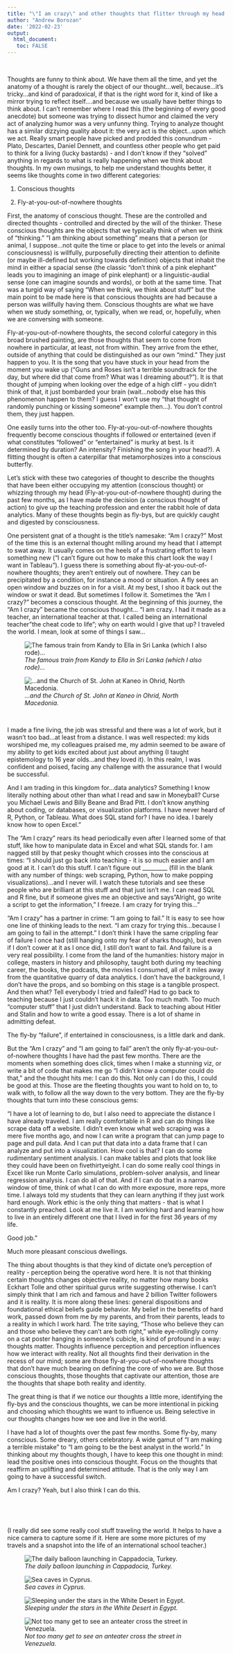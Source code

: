 ```yaml
---
title: "\"I am crazy\" and other thoughts that flitter through my head."
author: "Andrew Borozan"
date: '2022-02-23'
output: 
  html_document:
   toc: FALSE
---
```


<br>

Thoughts are funny to think about. We have them all the time, and yet the anatomy of a thought is rarely the object of our thought...well, because...it's tricky...and kind of paradoxical, if that is the right word for it, kind of like a mirror trying to reflect itself....and because we usually have better things to think about. I can't remember where I read this (the beginning of every good anecdote) but someone was trying to dissect humor and claimed the very act of analyzing humor was a very unfunny thing. Trying to analyze thought has a similar dizzying quality about it: the very act is the object...upon which we act. Really smart people have picked and prodded this conundrum - Plato, Descartes, Daniel Dennett, and countless other people who get paid to think for a living (lucky bastards) - and I don't know if they "solved" anything in regards to what is really happening when we think about thoughts. In my own musings, to help me understand thoughts better, it seems like thoughts come in two different categories:

1)  Conscious thoughts

2)  Fly-at-you-out-of-nowhere thoughts

First, the anatomy of conscious thought. These are the controlled and directed thoughts - controlled and directed by the will of the thinker. These conscious thoughts are the objects that we typically think of when we think of "thinking." "I am thinking about something" means that a person (or animal, I suppose...not quite the time or place to get into the levels or animal consciousness) is willfully, purposefully directing their attention to definite (or maybe ill-defined but working towards definition) objects that inhabit the mind in either a spacial sense (the classic "don't think of a pink elephant" leads you to imagining an image of pink elephant) or a linguistic-audial sense (one can imagine sounds and words), or both at the same time. That was a turgid way of saying "When we think, we think about stuff" but the main point to be made here is that conscious thoughts are had because a person was willfully having them. Conscious thoughts are what we have when we study something, or, typically, when we read, or, hopefully, when we are conversing with someone.

Fly-at-you-out-of-nowhere thoughts, the second colorful category in this broad brushed painting, are those thoughts that seem to come from nowhere in particular, at least, not from within. They arrive from the ether, outside of anything that could be distinguished as our own "mind." They just happen to you. It is the song that you have stuck in your head from the moment you wake up ("Guns and Roses isn't a terrible soundtrack for the day, but where did that come from? What was I dreaming about?"). It is that thought of jumping when looking over the edge of a high cliff - you didn't think of that, it just bombarded your brain (wait...nobody else has this phenomenon happen to them? I guess I won't use my "that thought of randomly punching or kissing someone" example then...). You don't control them, they just happen.

One easily turns into the other too. Fly-at-you-out-of-nowhere thoughts frequently become conscious thoughts if followed or entertained (even if what constitutes "followed" or "entertained" is murky at best. Is it determined by duration? An intensity? Finishing the song in your head?). A flitting thought is often a caterpillar that metamorphosizes into a conscious butterfly.

Let's stick with these two categories of thought to describe the thoughts that have been either occupying my attention (conscious thought) or whizzing through my head (Fly-at-you-out-of-nowhere thought) during the past few months, as I have made the decision (a conscious thought of action) to give up the teaching profession and enter the rabbit hole of data analytics. Many of these thoughts begin as fly-bys, but are quickly caught and digested by consciousness.

One persistent gnat of a thought is the title's namesake: "Am I crazy?" Most of the time this is an external thought milling around my head that I attempt to swat away. It usually comes on the heels of a frustrating effort to learn something new ("I can't figure out how to make this chart look the way I want in Tableau"). I guess there is something about fly-at-you-out-of-nowhere thoughts; they aren't entirely out of nowhere. They can be precipitated by a condition, for instance a mood or situation. A fly sees an open window and buzzes on in for a visit. At my best, I shoo it back out the window or swat it dead. But sometimes I follow it. Sometimes the "Am I crazy?" becomes a conscious thought. At the beginning of this journey, the "Am I crazy" became the conscious thought... \n \n "I am crazy. I had it made as a teacher, an international teacher at that. I called being an international teacher "the cheat code to life"; why on earth would I give that up? I traveled the world. I mean, look at some of things I saw...

![*The famous train from Kandy to Ella in Sri Lanka (which I also rode)...*](Images/sritrain.jpg)

![*...and the Church of St. John at Kaneo in Ohrid, North Macedonia.*](Images/macedonia.jpg)

<br>

I made a fine living, the job was stressful and there was a lot of work, but it wasn't too bad...at least from a distance. I was well respected: my kids worshiped me, my colleagues praised me, my admin seemed to be aware of my ability to get kids excited about just about anything (I taught epistemology to 16 year olds...and they loved it). In this realm, I was confident and poised, facing any challenge with the assurance that I would be successful.

And I am trading in this kingdom for...data analytics? Something I know literally nothing about other than what I read and saw in Moneyball? Curse you Michael Lewis and Billy Beane and Brad Pitt. I don't know anything about coding, or databases, or visualization platforms. I have never heard of R, Python, or Tableau. What does SQL stand for? I have no idea. I barely know how to open Excel."

The "Am I crazy" rears its head periodically even after I learned some of that stuff, like how to manipulate data in Excel and what SQL stands for. I am nagged still by that pesky thought which crosses into the conscious at times: "I should just go back into teaching - it is so much easier and I am good at it. I can't do this stuff. I can't figure out \_\_\_\_\_\_\_\_\_ (fill in the blank with any number of things: web scraping, Python, how to make popping visualizations)...and I never will. I watch these tutorials and see these people who are brilliant at this stuff and that just isn't me. I can read SQL and R fine, but if someone gives me an objective and says "Alright, go write a script to get the information," I freeze. I am crazy for trying this..."

"Am I crazy" has a partner in crime: "I am going to fail." It is easy to see how one line of thinking leads to the next. "I am crazy for trying this...because I am going to fail in the attempt." I don't think I have the same crippling fear of failure I once had (still hanging onto my fear of sharks though), but even if I don't cower at it as I once did, I still don't want to fail. And failure is a very real possibility. I come from the land of the humanities: history major in college, masters in history and philosophy, taught both during my teaching career, the books, the podcasts, the movies I consumed, all of it miles away from the quantitative quarry of data analytics. I don't have the background, I don't have the props, and so bombing on this stage is a tangible prospect. And then what? Tell everybody I tried and failed? Had to go back to teaching because I just couldn't hack it in data. Too much math. Too much "computer stuff" that I just didn't understand. Back to teaching about Hitler and Stalin and how to write a good essay. There is a lot of shame in admitting defeat.

The fly-by "failure", if entertained in consciousness, is a little dark and dank.

But the "Am I crazy" and "I am going to fail" aren't the only fly-at-you-out-of-nowhere thoughts I have had the past few months. There are the moments when something does click, times when I make a stunning viz, or write a bit of code that makes me go "I didn't know a computer could do that," and the thought hits me: I can do this. Not only can I do this, I could be good at this. Those are the fleeting thoughts you want to hold on to, to walk with, to follow all the way down to the very bottom. They are the fly-by thoughts that turn into these conscious gems:

"I have a lot of learning to do, but I also need to appreciate the distance I have already traveled. I am really comfortable in R and can do things like scrape data off a website. I didn't even know what web scraping was a mere five months ago, and now I can write a program that can jump page to page and pull data. And I can put that data into a data frame that I can analyze and put into a visualization. How cool is that? I can do some rudimentary sentiment analysis. I can make tables and plots that look like they could have been on fivethirtyeight. I can do some really cool things in Excel like run Monte Carlo simulations, problem-solver analysis, and linear regression analysis. I can do all of that. And if I can do that in a narrow window of time, think of what I can do with more exposure, more reps, more time. I always told my students that they can learn anything if they just work hard enough. Work ethic is the only thing that matters - that is what I constantly preached. Look at me live it. I am working hard and learning how to live in an entirely different one that I lived in for the first 36 years of my life.

Good job."

Much more pleasant conscious dwellings.

The thing about thoughts is that they kind of dictate one's perception of reality - perception being the operative word here. It is not that thinking certain thoughts changes objective reality, no matter how many books Eckhart Tolle and other spiritual gurus write suggesting otherwise. I can't simply think that I am rich and famous and have 2 billion Twitter followers and it is reality. It is more along these lines: general dispositions and foundational ethical beliefs guide behavior. My belief in the benefits of hard work, passed down from me by my parents, and from their parents, leads to a reality in which I work hard. The trite saying, "Those who believe they can and those who believe they can't are both right," while eye-rollingly corny on a cat poster hanging in someone's cubicle, is kind of profound in a way: thoughts matter. Thoughts influence perception and perception influences how we interact with reality. Not all thoughts find their derivation in the recess of our mind; some are those fly-at-you-out-of-nowhere thoughts that don't have much bearing on defining the core of who we are. But those conscious thoughts, those thoughts that captivate our attention, those are the thoughts that shape both reality and identity.

The great thing is that if we notice our thoughts a little more, identifying the fly-bys and the conscious thoughts, we can be more intentional in picking and choosing which thoughts we want to influence us. Being selective in our thoughts changes how we see and live in the world.

I have had a lot of thoughts over the past few months. Some fly-by, many conscious. Some dreary, others celebratory. A wide gamut of "I am making a terrible mistake" to "I am going to be the best analyst in the world." In thinking about my thoughts though, I have to keep this one thought in mind: lead the positive ones into conscious thought. Focus on the thoughts that reaffirm an uplifting and determined attitude. That is the only way I am going to have a successful switch.

Am I crazy? Yeah, but I also think I can do this.

<br>

<br>

(I really did see some really cool stuff traveling the world. It helps to have a nice camera to capture some if it. Here are some more pictures of my travels and a snapshot into the life of an international school teacher.)

![*The daily balloon launching in Cappadocia, Turkey.*](Images/capballoons.jpg)

![*Sea caves in Cyprus.*](Images/cyprus.jpg)

![*Sleeping under the stars in the White Desert in Egypt.*](Images/white.jpg)

![*Not too many get to see an anteater cross the street in Venezuela.*](Images/vz.jpg)

![]()
